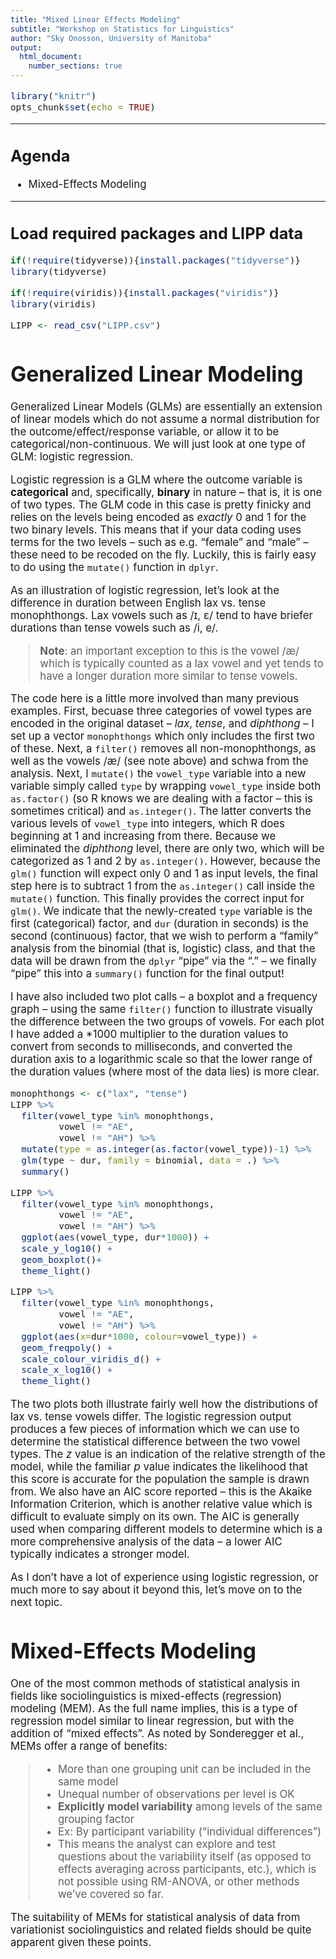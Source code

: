 ```yaml
---
title: "Mixed Linear Effects Modeling"
subtitle: "Workshop on Statistics for Linguistics"
author: "Sky Onosson, University of Manitoba"
output: 
  html_document:
    number_sections: true
---
```


<big>

```r
library("knitr")
opts_chunk$set(echo = TRUE)
```

---

## Agenda {-}

* Mixed-Effects Modeling

---

## Load required packages and LIPP data {-}

```r
if(!require(tidyverse)){install.packages("tidyverse")}
library(tidyverse)

if(!require(viridis)){install.packages("viridis")}
library(viridis)

LIPP <- read_csv("LIPP.csv")
```

# Generalized Linear Modeling

Generalized Linear Models (GLMs) are essentially an extension of linear models which do not assume a normal distribution for the outcome/effect/response variable, or allow it to be categorical/non-continuous. We will just look at one type of GLM: logistic regression.

Logistic regression is a GLM where the outcome variable is **categorical** and, specifically, **binary** in nature -- that is, it is one of two types. The GLM code in this case is pretty finicky and relies on the levels being encoded as *exactly* 0 and 1 for the two binary levels. This means that if your data coding uses terms for the two levels -- such as e.g. "female" and "male" -- these need to be recoded on the fly. Luckily, this is fairly easy to do using the `mutate()` function in `dplyr`.

As an illustration of logistic regression, let's look at the difference in duration between English lax vs. tense monophthongs. Lax vowels such as /ɪ, ɛ/ tend to have briefer durations than tense vowels such as /i, e/.

> **Note**: an important exception to this is the vowel /æ/ which is typically counted as a lax vowel and yet tends to have a longer duration more similar to tense vowels.

The code here is a little more involved than many previous examples. First, becuase three categories of vowel types are encoded in the original dataset -- *lax*, *tense*, and *diphthong* -- I set up a vector `monophthongs` which only includes the first two of these. Next, a `filter()` removes all non-monophthongs, as well as the vowels /æ/ (see note above) and schwa from the analysis. Next, I `mutate()` the `vowel_type` variable into a new variable simply called `type` by wrapping `vowel_type` inside both `as.factor()` (so R knows we are dealing with a factor -- this is sometimes critical) and `as.integer()`. The latter converts the various levels of `vowel_type` into integers, which R does beginning at 1 and increasing from there. Because we eliminated the *diphthong* level, there are only two, which will be categorized as 1 and 2 by `as.integer()`. However, because the `glm()` function will expect only 0 and 1 as input levels, the final step here is to subtract 1 from the `as.integer()` call inside the `mutate()` function. This finally provides the correct input for `glm()`. We indicate that the newly-created `type` variable is the first (categorical) factor, and `dur` (duration in seconds) is the second (continuous) factor, that we wish to perform a "family" analysis from the binomial (that is, logistic) class, and that the data will be drawn from the `dplyr` "pipe" via the "." -- we finally "pipe" this into a `summary()` function for the final output! 

I have also included two plot calls -- a boxplot and a frequency graph -- using the same `filter()` function to illustrate visually the difference between the two groups of vowels. For each plot I have added a *1000 multiplier to the duration values to convert from seconds to milliseconds, and converted the duration axis to a logarithmic scale so that the lower range of the duration values (where most of the data lies) is more clear.

```r
monophthongs <- c("lax", "tense")
LIPP %>%
  filter(vowel_type %in% monophthongs,
         vowel != "AE",
         vowel != "AH") %>% 
  mutate(type = as.integer(as.factor(vowel_type))-1) %>% 
  glm(type ~ dur, family = binomial, data = .) %>% 
  summary()

LIPP %>%
  filter(vowel_type %in% monophthongs,
         vowel != "AE",
         vowel != "AH") %>% 
  ggplot(aes(vowel_type, dur*1000)) +
  scale_y_log10() +
  geom_boxplot()+ 
  theme_light()

LIPP %>%
  filter(vowel_type %in% monophthongs,
         vowel != "AE",
         vowel != "AH") %>% 
  ggplot(aes(x=dur*1000, colour=vowel_type)) +
  geom_freqpoly() +
  scale_colour_viridis_d() +
  scale_x_log10() + 
  theme_light()
```

The two plots both illustrate fairly well how the distributions of lax vs. tense vowels differ. The logistic regression output produces a few pieces of information which we can use to determine the statistical difference between the two vowel types. The *z* value is an indication of the relative strength of the model, while the familiar *p* value indicates the likelihood that this score is accurate for the population the sample is drawn from. We also have an AIC score reported -- this is the Akaike Information Criterion, which is another relative value which is difficult to evaluate simply on its own. The AIC is generally used when comparing different models to determine which is a more comprehensive analysis of the data -- a lower AIC typically indicates a stronger model.

As I don't have a lot of experience using logistic regression, or much more to say about it beyond this, let's move on to the next topic.

# Mixed-Effects Modeling

One of the most common methods of statistical analysis in fields like sociolinguistics is mixed-effects (regression) modeling (MEM). As the full name implies, this is a type of regression model similar to linear regression, but with the addition of "mixed effects". As noted by Sonderegger et al., MEMs offer a range of benefits:

> * More than one grouping unit can be included in the same model
* Unequal number of observations per level is OK
* **Explicitly model variability** among levels of the same grouping factor
    * Ex: By participant variability ("individual differences")
    * This means the analyst can explore and test questions about the variability itself (as opposed to effects averaging across participants, etc.), which is not possible using RM-ANOVA, or other methods we've covered so far.

The suitability of MEMs for statistical analysis of data from variationist sociolinguistics and related fields should be quite apparent given these points.











</big>